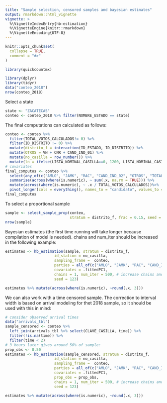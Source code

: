 ```yaml
---
title: "Sample selection, censored samples and bayesian estimates"
output: rmarkdown::html_vignette
vignette: >
  %\VignetteIndexEntry{hb-estimation}
  %\VignetteEngine{knitr::rmarkdown}
  %\VignetteEncoding{UTF-8}
---
```


```r
knitr::opts_chunk$set(
  collapse = TRUE,
  comment = "#>"
)
```

```r
library(quickcountmx)
```


```r
library(dplyr)
library(tidyr)
data("conteo_2018")
nrow(conteo_2018)
```
Select a state

```r
state <- "ZACATECAS"
conteo <- conteo_2018 %>% filter(NOMBRE_ESTADO == state)
```


The final computations can calculated as follows: 

```r
conteo <- conteo %>% 
  filter(TOTAL_VOTOS_CALCULADOS!= 0) %>% 
  filter(ID_DISTRITO != 0) %>% 
  mutate(distrito_f = interaction(ID_ESTADO, ID_DISTRITO)) %>% 
  mutate(OTROS = VN + CNR + CAND_IND_01) %>% 
  mutate(no_casilla = row_number()) %>% 
  mutate(ln = ifelse(LISTA_NOMINAL_CASILLA==0, 1200, LISTA_NOMINAL_CASILLA))
# covariates
final_computos <- conteo %>% 
  select(any_of(c("AMLO", "JAMK", "RAC", "CAND_IND_02", "OTROS", "TOTAL_VOTOS_CALCULADOS"))) %>%
  summarise(across(where(is.numeric), ~ sum(.x, na.rm = TRUE))) %>% 
  mutate(across(where(is.numeric), ~ .x / TOTAL_VOTOS_CALCULADOS))%>% 
  pivot_longer(cols = everything(), names_to = "candidato", values_to = "prop")
final_computos
```

To select a proportional sample

```r
sample <- select_sample_prop(conteo, 
                             stratum = distrito_f, frac = 0.15, seed = 100)
nrow(sample)
```


Bayesian estimates (the first time running will take longer because
compilation of model is needed). chains and num_iter should be increased
in the following example:

```r
estimates <- hb_estimation(sample, stratum = distrito_f,
                      id_station = no_casilla,
                      sampling_frame =  conteo,
                      parties = all_of(c("AMLO", "JAMK", "RAC", "CAND_IND_02", "OTROS")),
                      covariates = .fittedPC1,
                      chains = 1, num_iter = 500, # increase chains and num_iter
                      seed = 123)
```


```r
estimates %>% mutate(across(where(is.numeric), ~round(.x, 3)))
```
We can also work with a time censored sample. The correction to interval width
is based on arrival modeling for thet 2018 sample, so it should be used with this
in mind:

```r
# consider observed arrival times
data("arrivals_tbl")
sample_censored <- conteo %>% 
  left_join(arrivals_tbl %>% select(CLAVE_CASILLA, time)) %>%
  filter(!is.na(time)) %>% 
  filter(time < 2) 
# 3 hours later gives around 50% of sample:
prop_obs <- 0.50
estimates <- hb_estimation(sample_censored, stratum = distrito_f,
                      id_station = no_casilla,
                      sampling_frame =  conteo,
                      parties = all_of(c("AMLO", "JAMK", "RAC", "CAND_IND_02", "OTROS")),
                      covariates = .fittedPC1,
                      prop_obs = prop_obs, 
                      chains = 1, num_iter = 500, # increase chains and num_iter
                      seed = 123)
```

```r
estimates %>% mutate(across(where(is.numeric), ~round(.x, 3)))
```
